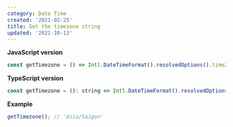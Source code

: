 ```yaml
---
category: Date Time
created: '2021-02-25'
title: Get the timezone string
updated: '2021-10-13'
---
```


**JavaScript version**

```js
const getTimezone = () => Intl.DateTimeFormat().resolvedOptions().timeZone;
```

**TypeScript version**

```js
const getTimezone = (): string => Intl.DateTimeFormat().resolvedOptions().timeZone;
```

**Example**

```js
getTimezone(); // 'Asia/Saigon'
```
